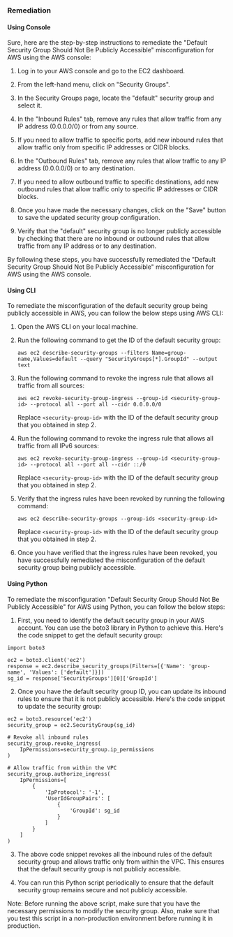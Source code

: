 ### Remediation

#### Using Console

Sure, here are the step-by-step instructions to remediate the "Default Security Group Should Not Be Publicly Accessible" misconfiguration for AWS using the AWS console:

1. Log in to your AWS console and go to the EC2 dashboard.

2. From the left-hand menu, click on "Security Groups".

3. In the Security Groups page, locate the "default" security group and select it.

4. In the "Inbound Rules" tab, remove any rules that allow traffic from any IP address (0.0.0.0/0) or from any source.

5. If you need to allow traffic to specific ports, add new inbound rules that allow traffic only from specific IP addresses or CIDR blocks.

6. In the "Outbound Rules" tab, remove any rules that allow traffic to any IP address (0.0.0.0/0) or to any destination.

7. If you need to allow outbound traffic to specific destinations, add new outbound rules that allow traffic only to specific IP addresses or CIDR blocks.

8. Once you have made the necessary changes, click on the "Save" button to save the updated security group configuration.

9. Verify that the "default" security group is no longer publicly accessible by checking that there are no inbound or outbound rules that allow traffic from any IP address or to any destination.

By following these steps, you have successfully remediated the "Default Security Group Should Not Be Publicly Accessible" misconfiguration for AWS using the AWS console.

#### Using CLI

To remediate the misconfiguration of the default security group being publicly accessible in AWS, you can follow the below steps using AWS CLI:

1. Open the AWS CLI on your local machine.

2. Run the following command to get the ID of the default security group:

   ```
   aws ec2 describe-security-groups --filters Name=group-name,Values=default --query "SecurityGroups[*].GroupId" --output text
   ```

3. Run the following command to revoke the ingress rule that allows all traffic from all sources:

   ```
   aws ec2 revoke-security-group-ingress --group-id <security-group-id> --protocol all --port all --cidr 0.0.0.0/0
   ```

   Replace `<security-group-id>` with the ID of the default security group that you obtained in step 2.

4. Run the following command to revoke the ingress rule that allows all traffic from all IPv6 sources:

   ```
   aws ec2 revoke-security-group-ingress --group-id <security-group-id> --protocol all --port all --cidr ::/0
   ```

   Replace `<security-group-id>` with the ID of the default security group that you obtained in step 2.

5. Verify that the ingress rules have been revoked by running the following command:

   ```
   aws ec2 describe-security-groups --group-ids <security-group-id>
   ```

   Replace `<security-group-id>` with the ID of the default security group that you obtained in step 2.

6. Once you have verified that the ingress rules have been revoked, you have successfully remediated the misconfiguration of the default security group being publicly accessible.

#### Using Python

To remediate the misconfiguration "Default Security Group Should Not Be Publicly Accessible" for AWS using Python, you can follow the below steps:

1. First, you need to identify the default security group in your AWS account. You can use the boto3 library in Python to achieve this. Here's the code snippet to get the default security group:

```
import boto3

ec2 = boto3.client('ec2')
response = ec2.describe_security_groups(Filters=[{'Name': 'group-name', 'Values': ['default']}])
sg_id = response['SecurityGroups'][0]['GroupId']
```

2. Once you have the default security group ID, you can update its inbound rules to ensure that it is not publicly accessible. Here's the code snippet to update the security group:

```
ec2 = boto3.resource('ec2')
security_group = ec2.SecurityGroup(sg_id)

# Revoke all inbound rules
security_group.revoke_ingress(
    IpPermissions=security_group.ip_permissions
)

# Allow traffic from within the VPC
security_group.authorize_ingress(
    IpPermissions=[
        {
            'IpProtocol': '-1',
            'UserIdGroupPairs': [
                {
                    'GroupId': sg_id
                }
            ]
        }
    ]
)
```

3. The above code snippet revokes all the inbound rules of the default security group and allows traffic only from within the VPC. This ensures that the default security group is not publicly accessible.

4. You can run this Python script periodically to ensure that the default security group remains secure and not publicly accessible.

Note: Before running the above script, make sure that you have the necessary permissions to modify the security group. Also, make sure that you test this script in a non-production environment before running it in production.


